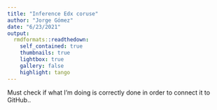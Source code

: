 ```yaml
---
title: "Inference Edx coruse"
author: "Jorge Gómez"
date: "6/23/2021"
output:
  rmdformats::readthedown:
    self_contained: true
    thumbnails: true
    lightbox: true
    gallery: false
    highlight: tango
---
```


Must check if what I'm doing is correctly done in order to connect it to GitHub..